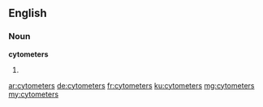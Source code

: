 ==English==

===Noun===
'''cytometers'''

# {{plural of|cytometer}}

[[ar:cytometers]]
[[de:cytometers]]
[[fr:cytometers]]
[[ku:cytometers]]
[[mg:cytometers]]
[[my:cytometers]]